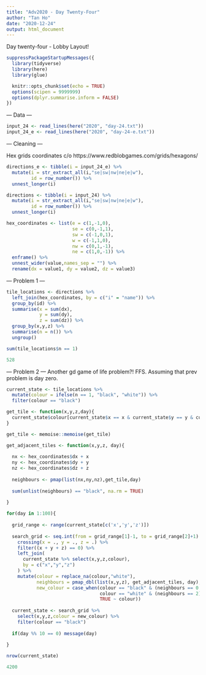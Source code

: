 ```yaml
---
title: "Adv2020 - Day Twenty-Four"
author: "Tan Ho"
date: "2020-12-24"
output: html_document
---
```


Day twenty-four - Lobby Layout!

```r
suppressPackageStartupMessages({
  library(tidyverse)
  library(here)
  library(glue)

  knitr::opts_chunk$set(echo = TRUE)
  options(scipen = 9999999)
  options(dplyr.summarise.inform = FALSE)
})
```

--- Data ---

```r
input_24 <- read_lines(here("2020", "day-24.txt"))
input_24_e <- read_lines(here("2020", "day-24-e.txt"))
```


--- Cleaning ---

Hex grids coordinates c/o https://www.redblobgames.com/grids/hexagons/
```r
directions_e <- tibble(i = input_24_e) %>% 
  mutate(i = str_extract_all(i,"se|sw|nw|ne|e|w"),
         id = row_number()) %>% 
  unnest_longer(i)

directions <- tibble(i = input_24) %>% 
  mutate(i = str_extract_all(i,"se|sw|nw|ne|e|w"),
         id = row_number()) %>% 
  unnest_longer(i)

hex_coordinates <- list(e = c(1,-1,0),
                        se = c(0,-1,1),
                        sw = c(-1,0,1),
                        w = c(-1,1,0),
                        nw = c(0,1,-1),
                        ne = c(1,0,-1)) %>% 
  enframe() %>% 
  unnest_wider(value,names_sep = "") %>% 
  rename(dx = value1, dy = value2, dz = value3)

```

--- Problem 1 ---

```r
tile_locations <- directions %>% 
  left_join(hex_coordinates, by = c("i" = "name")) %>% 
  group_by(id) %>% 
  summarise(x = sum(dx),
            y = sum(dy),
            z = sum(dz)) %>% 
  group_by(x,y,z) %>% 
  summarise(n = n()) %>% 
  ungroup()

sum(tile_locations$n == 1)
```
```r
528
```


--- Problem 2 ---
Another gd game of life problem?! FFS. Assuming that prev problem is day zero.

```r
current_state <- tile_locations %>% 
  mutate(colour = ifelse(n == 1, "black", "white")) %>% 
  filter(colour == "black")

get_tile <- function(x,y,z,day){
  current_state$colour[current_state$x == x & current_state$y == y & current_state$z == z]
}

get_tile <- memoise::memoise(get_tile)

get_adjacent_tiles <- function(x,y,z, day){
  
  nx <- hex_coordinates$dx + x
  ny <- hex_coordinates$dy + y
  nz <- hex_coordinates$dz + z
  
  neighbours <- pmap(list(nx,ny,nz),get_tile,day)
  
  sum(unlist(neighbours) == "black", na.rm = TRUE)
  
}

for(day in 1:100){
  
  grid_range <- range(current_state[c('x','y','z')])
  
  search_grid <- seq.int(from = grid_range[1]-1, to = grid_range[2]+1) %>% 
    crossing(x = ., y = ., z = .) %>% 
    filter((x + y + z) == 0) %>%
    left_join(
      current_state %>% select(x,y,z,colour),
      by = c("x","y","z")
    ) %>% 
    mutate(colour = replace_na(colour,"white"),
           neighbours = pmap_dbl(list(x,y,z), get_adjacent_tiles, day),
           new_colour = case_when(colour == "black" & (neighbours == 0 | neighbours > 2) ~ "white",
                                  colour == "white" & (neighbours == 2) ~ "black",
                                  TRUE ~ colour))
  
  current_state <- search_grid %>% 
    select(x,y,z,colour = new_colour) %>% 
    filter(colour == "black")
  
  if(day %% 10 == 0) message(day)
  
}

nrow(current_state)
```
```r
4200
```



